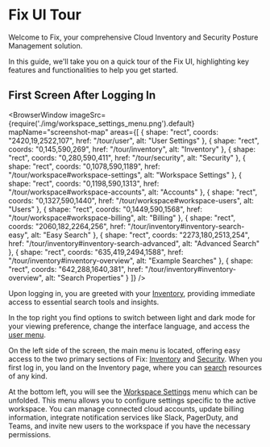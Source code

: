 
# Fix UI Tour

Welcome to Fix, your comprehensive Cloud Inventory and Security Posture Management solution.

In this guide, we'll take you on a quick tour of the Fix UI, highlighting key features and functionalities to help you get started.

## First Screen After Logging In

<BrowserWindow 
    imageSrc={require('./img/workspace_settings_menu.png').default}
    mapName="screenshot-map"
    areas={[
      { shape: "rect", coords: "2420,19,2522,107", href: "/tour/user", alt: "User Settings" },
      { shape: "rect", coords: "0,145,590,269", href: "/tour/inventory", alt: "Inventory" },
      { shape: "rect", coords: "0,280,590,411", href: "/tour/security", alt: "Security" },
      { shape: "rect", coords: "0,1078,590,1189", href: "/tour/workspace#workspace-settings", alt: "Workspace Settings" },
      { shape: "rect", coords: "0,1198,590,1313", href: "/tour/workspace#workspace-accounts", alt: "Accounts" },
      { shape: "rect", coords: "0,1327,590,1440", href: "/tour/workspace#workspace-users", alt: "Users" },
      { shape: "rect", coords: "0,1449,590,1568", href: "/tour/workspace#workspace-billing", alt: "Billing" },
      { shape: "rect", coords: "2060,182,2264,256", href: "/tour/inventory#inventory-search-easy", alt: "Easy Search" },
      { shape: "rect", coords: "2273,180,2513,254", href: "/tour/inventory#inventory-search-advanced", alt: "Advanced Search" },
      { shape: "rect", coords: "635,419,2494,1588", href: "/tour/inventory#inventory-overview", alt: "Example Searches" },
      { shape: "rect", coords: "642,288,1640,381", href: "/tour/inventory#inventory-overview", alt: "Search Properties" }
    ]}
/>

Upon logging in, you are greeted with your [Inventory](/tour/inventory), providing immediate access to essential search tools and insights.

In the top right you find options to switch between light and dark mode for your viewing preference, change the interface language, and access the [user menu](/tour/user).

On the left side of the screen, the main menu is located, offering easy access to the two primary sections of Fix: [Inventory](/tour/inventory) and [Security](/tour/security). When you first log in, you land on the Inventory page, where you can [search](/tour/inventory) resources of any kind.

At the bottom left, you will see the [Workspace Settings](/tour/workspace) menu which can be unfolded. This menu allows you to configure settings specific to the active workspace. You can manage connected cloud accounts, update billing information, integrate notification services like Slack, PagerDuty, and Teams, and invite new users to the workspace if you have the necessary permissions.
